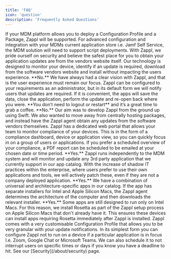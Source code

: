```yaml
---
title: 'FAQ'
icon: 'question'
description: 'Frequently Asked Questions'
---
```


<Accordion title="What MDM platforms are supported?">
  If your MDM platform allows you to deploy a Configuration Profile and a Package, Zappl will be supported. For advanced configuration and integration with your MDMs current application store i.e. Jamf Self Service, the MDM solution will need to support script deployments.
</Accordion>

<Accordion title="Where are the update packages hosted?">
  With Zappl, we pride ourself on security and believe the safest place for you to obtain your application updates are from the vendors website itself. Our technology is designed to monitor your device, identify if an update is required, download from the software vendors website and install without impacting the users experience.
</Accordion>

<Accordion title="Do users need to logout or restart to apply the updates?">
  **No.** We have always had a clear vision with Zappl, and that is the user experience must remain our focus. Zappl can be configured to your requirements as an administrator, but in its default form we will notify users that updates are required. If it is convenient, the apps will save the data, close the application, perform the update and re-open back where you were. **You don’t need to logout or restart** and it’s a great time to grab a coffee.
</Accordion>

<Accordion title="Does Zappl use Munki?">
  **No.** Our aim was to develop Zappl from the ground up using Swift. We also wanted to move away from centrally hosting packages, and instead have the Zappl agent obtain any updates from the software vendors themselves.
</Accordion>

<Accordion title="How do we monitor our compliance?">
  Zappl has a dedicated web portal that allows your team to monitor compliance of your devices. This is in the form of a compliance dashboard, device or application view, so you can quickly focus in on a group of users or applications. If you prefer a scheduled overview of your compliance, a PDF report can be scheduled to be emailed at your chosen date or time period.
</Accordion>

<Accordion title="Are un-managed applications updated too?">
  **Yes.** Zappl runs independently to the MDM system and will monitor and update any 3rd party application that we currently support in our app catalog. With the increase of shadow IT practices within the enterprise, where users prefer to use their own applications and tools, we will actively patch these, even if they are not a company deployed application.
</Accordion>

<Accordion title="Are architecture-specific apps supported?">
  **Yes.** We have a combination of universal and architecture-specific apps in our catalog. If the app has separate installers for Intel and Apple Silicon Macs, the Zappl agent determines the architecture of the computer and then downloads the relevant installer.
</Accordion>

<Accordion title="Does Zappl support apps that require Rosetta?">
  **Yes.** Some apps are still designed to run only on Intel Macs. For this reason, we install Rosetta as part of the Zappl setup process on Apple Silicon Macs that don't already have it. This ensures these devices can install apps requiring Rosetta immediately after Zappl is installed.
</Accordion>

<Accordion title="What if the user is on a video call when Zappl runs?">
  Zappl comes with a very customisable Configuration Profile that allows you to be very granular with your update notifications. In its simplest form you can configure Zappl not to run on a device if a particular application is in focus I.e. Zoom, Google Chat or Microsoft Teams. We can also schedule it to not interrupt users on specific times or days if you know you have a deadline to hit.
</Accordion>

<Accordion title="What security checks do you make?">
  See our [Security](/about/security) page.
</Accordion>